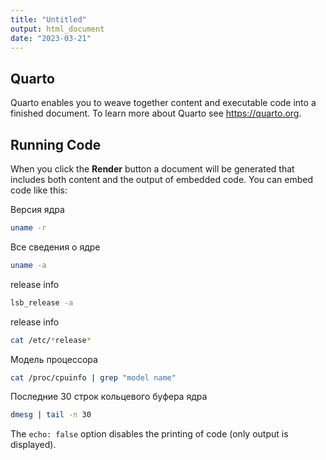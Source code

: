 ```yaml
---
title: "Untitled"
output: html_document
date: "2023-03-21"
---
```


## Quarto

Quarto enables you to weave together content and executable code into a finished document. To learn more about Quarto see <https://quarto.org>.

## Running Code

When you click the **Render** button a document will be generated that includes both content and the output of embedded code. You can embed code like this:

Версия ядра

```bash
uname -r
```

Все сведения о ядре

```bash
uname -a
```

release info

```bash
lsb_release -a
```

release info

```bash
cat /etc/*release*
```

Модель процессора

```bash
cat /proc/cpuinfo | grep "model name"
```

Последние 30 строк кольцевого буфера ядра

```bash
dmesg | tail -n 30
```

The `echo: false` option disables the printing of code (only output is displayed).
